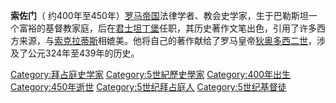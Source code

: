 '''索佐门'''（{{lang-el|Σωζομενός}} 约400年至450年）[[罗马帝国|罗马帝国]]法律学者、教会史学家，生于巴勒斯坦一个富裕的基督教家庭，后在[[君士坦丁堡|君士坦丁堡]]任职，其历史著作文笔出色，引用了许多西方来源，与[[索克拉蒂斯|索克拉蒂斯]]相媲美。他将自己的著作献给了罗马皇帝[[狄奥多西二世|狄奥多西二世]]，涉及了公元324年至439年的历史。

{{拜占庭帝國史家}}
[[Category:拜占庭史学家|Category:拜占庭史学家]]
[[Category:5世紀歷史學家|Category:5世紀歷史學家]]
[[Category:400年出生|Category:400年出生]]
[[Category:450年逝世|Category:450年逝世]]
[[Category:5世纪拜占庭人|Category:5世纪拜占庭人]]
[[Category:5世纪基督徒|Category:5世纪基督徒]]
